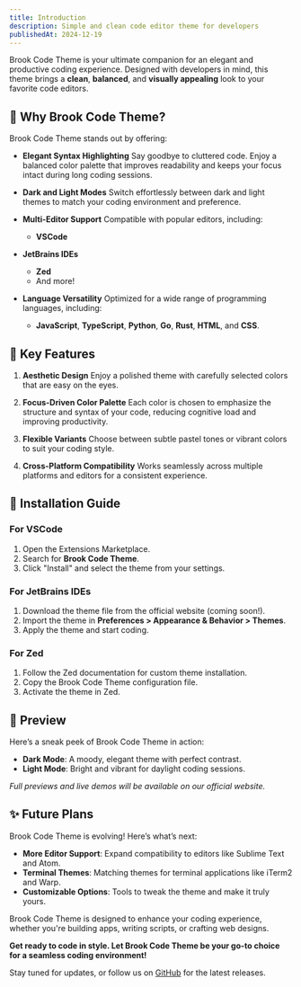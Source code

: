 ```yaml
---
title: Introduction
description: Simple and clean code editor theme for developers
publishedAt: 2024-12-19
---
```


Brook Code Theme is your ultimate companion for an elegant and productive coding experience. Designed with developers in mind, this theme brings a **clean**, **balanced**, and **visually appealing** look to your favorite code editors.

## 🌟 Why Brook Code Theme?

Brook Code Theme stands out by offering:

- **Elegant Syntax Highlighting**
  Say goodbye to cluttered code. Enjoy a balanced color palette that improves readability and keeps your focus intact during long coding sessions.

- **Dark and Light Modes**
  Switch effortlessly between dark and light themes to match your coding environment and preference.

- **Multi-Editor Support**
  Compatible with popular editors, including:

  - **VSCode**

- **JetBrains IDEs**

  - **Zed**
  - And more!

- **Language Versatility**
  Optimized for a wide range of programming languages, including:
  - **JavaScript**, **TypeScript**, **Python**, **Go**, **Rust**, **HTML**, and **CSS**.

## 🎨 Key Features

1. **Aesthetic Design**
   Enjoy a polished theme with carefully selected colors that are easy on the eyes.

2. **Focus-Driven Color Palette**
   Each color is chosen to emphasize the structure and syntax of your code, reducing cognitive load and improving productivity.

3. **Flexible Variants**
   Choose between subtle pastel tones or vibrant colors to suit your coding style.

4. **Cross-Platform Compatibility**
   Works seamlessly across multiple platforms and editors for a consistent experience.

## 🚀 Installation Guide

### For VSCode

1. Open the Extensions Marketplace.
2. Search for **Brook Code Theme**.
3. Click "Install" and select the theme from your settings.

### For JetBrains IDEs

1. Download the theme file from the official website (coming soon!).
2. Import the theme in **Preferences > Appearance & Behavior > Themes**.
3. Apply the theme and start coding.

### For Zed

1. Follow the Zed documentation for custom theme installation.
2. Copy the Brook Code Theme configuration file.
3. Activate the theme in Zed.

## 📸 Preview

Here’s a sneak peek of Brook Code Theme in action:

- **Dark Mode**: A moody, elegant theme with perfect contrast.
- **Light Mode**: Bright and vibrant for daylight coding sessions.

_Full previews and live demos will be available on our official website._

## ✨ Future Plans

Brook Code Theme is evolving! Here’s what’s next:

- **More Editor Support**: Expand compatibility to editors like Sublime Text and Atom.
- **Terminal Themes**: Matching themes for terminal applications like iTerm2 and Warp.
- **Customizable Options**: Tools to tweak the theme and make it truly yours.

Brook Code Theme is designed to enhance your coding experience, whether you're
building apps, writing scripts, or crafting web designs.

**Get ready to code in style. Let Brook Code Theme be your go-to choice for a seamless coding environment!**

Stay tuned for updates, or follow us on [GitHub](#) for the latest releases.

